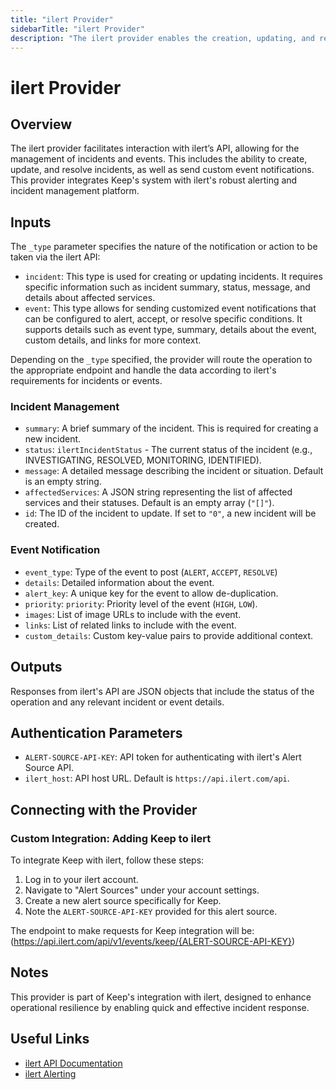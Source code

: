 ```yaml
---
title: "ilert Provider"
sidebarTitle: "ilert Provider"
description: "The ilert provider enables the creation, updating, and resolution of events or incidents on ilert, leveraging both incident management and event notification capabilities for effective incident response."
---
```

# ilert Provider

## Overview

The ilert provider facilitates interaction with ilert’s API, allowing for the management of incidents and events. This includes the ability to create, update, and resolve incidents, as well as send custom event notifications. This provider integrates Keep's system with ilert's robust alerting and incident management platform.

## Inputs

The `_type` parameter specifies the nature of the notification or action to be taken via the ilert API:

- `incident`: This type is used for creating or updating incidents. It requires specific information such as incident summary, status, message, and details about affected services.
- `event`: This type allows for sending customized event notifications that can be configured to alert, accept, or resolve specific conditions. It supports details such as event type, summary, details about the event, custom details, and links for more context.

Depending on the `_type` specified, the provider will route the operation to the appropriate endpoint and handle the data according to ilert's requirements for incidents or events.

### Incident Management

- `summary`: A brief summary of the incident. This is required for creating a new incident.
- `status`: `ilertIncidentStatus` - The current status of the incident (e.g., INVESTIGATING, RESOLVED, MONITORING, IDENTIFIED).
- `message`: A detailed message describing the incident or situation. Default is an empty string.
- `affectedServices`: A JSON string representing the list of affected services and their statuses. Default is an empty array (`"[]"`).
- `id`: The ID of the incident to update. If set to `"0"`, a new incident will be created.

### Event Notification

- `event_type`: Type of the event to post (`ALERT`, `ACCEPT`, `RESOLVE`)
- `details`: Detailed information about the event.
- `alert_key`: A unique key for the event to allow de-duplication.
- `priority`: `priority`: Priority level of the event (`HIGH`, `LOW`).
- `images`: List of image URLs to include with the event.
- `links`: List of related links to include with the event.
- `custom_details`: Custom key-value pairs to provide additional context.

## Outputs

Responses from ilert's API are JSON objects that include the status of the operation and any relevant incident or event details.

## Authentication Parameters

- `ALERT-SOURCE-API-KEY`: API token for authenticating with ilert's Alert Source API.
- `ilert_host`: API host URL. Default is `https://api.ilert.com/api`.


## Connecting with the Provider


### Custom Integration: Adding Keep to ilert

To integrate Keep with ilert, follow these steps:

1. Log in to your ilert account.
2. Navigate to "Alert Sources" under your account settings.
3. Create a new alert source specifically for Keep.
4. Note the `ALERT-SOURCE-API-KEY` provided for this alert source.

The endpoint to make requests for Keep integration will be:
(https://api.ilert.com/api/v1/events/keep/{ALERT-SOURCE-API-KEY})



## Notes

This provider is part of Keep's integration with ilert, designed to enhance operational resilience by enabling quick and effective incident response.

## Useful Links

- [ilert API Documentation](https://api.ilert.com/api-docs/?utm_campaign=Keep&utm_source=integration&utm_medium=organic)
- [ilert Alerting](https://www.ilert.com/product/reliable-actionable-alerting?utm_campaign=Keep&utm_source=integration&utm_medium=organic)
